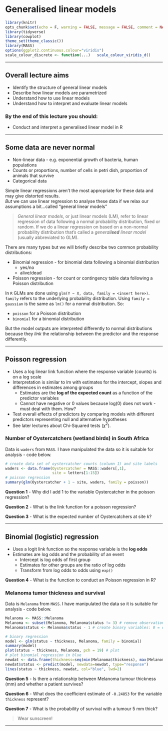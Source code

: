 # Generalised linear models {#GLM}

```r
library(knitr)
opts_chunk$set(echo = F, warning = FALSE, message = FALSE, comment = NA, fig.height = 3, fig.width = 3, dpi = 100, fig.align = "center", fig.show = "hold")
library(tidyverse)
library(cowplot)
theme_set(theme_classic())
library(MASS)
options(ggplot2.continuous.colour="viridis")
scale_colour_discrete <- function(...)   scale_colour_viridis_d()
```

***

## Overall lecture aims

* Identify the structure of general linear models
* Describe how linear models are parametrized
* Understand how to use linear models
* Understand how to interpret and evaluate linear models

### By the end of this lecture you should:
 
* Conduct and interpret a generalised linear model in R

***

## Some data are never normal

* Non-linear data - e.g. exponential growth of bacteria, human populations
* Counts or proportions, number of cells in petri dish, proportion of animals that survive
* Categorical data

Simple linear regressions aren't the most appropriate for these data and may give distorted results.  
*But* we can use linear regression to analyse these data if we relax our assumptions a bit...called "general linear models"

> *General linear models*, or just linear models (LM), refer to linear regression of data following a normal probability distribution, fixed or random. If we do a linear regression on based on a non-normal probability distribution that's called a _general**ised** linear model_ (usually abbreviated to GLM).  

There are many types but we will briefly describe two common probability distributions:  

* Binomial regression - for binomial data following a binomial distribution
    * yes/no
    * alive/dead
* Poisson regression - for count or contingency table data following a Poisson distribution

In `R` GLMs are done using `glm(Y ~ X, data, family = <insert here>)`. `family` refers to the underlying probability distribution. Using `family = gaussian` is the same as `lm()` for a normal distribution. So:

* `poisson` for a Poisson distribution
* `binomial` for a binomial distribution

But the model outputs are interpreted differently to normal distributions because they *link* the relationship between the predictor and the response differently.

***

## Poisson regression

* Uses a log linear link function where the response variable (counts) is on a log scale
* Interpretation is similar to lm with estimates for the intercept, slopes and differences in estimates among groups
    * Estimates are the **log of the expected count** as a function of the predictor variables
    * Cannot have negative or 0 values because log(0) does not work - must deal with them. How?
* Test overall effects of predictors by comparing models with different predictors representing null and alternative hypotheses
* See later lectures about Chi-Squared tests ($\chi^2$).

### Number of Oystercatchers (wetland birds) in South Africa
Data is `waders` from `MASS`. I have manipulated the data so it is suitable for analysis - code below.

```r
# create data set of oystercatcher counts (column 1) and site labels
waders <- data.frame(Oystercatcher = MASS::waders[,1],
                     site = letters[1:15])
# poisson regression
summary(glm(Oystercatcher + 1 ~ site, waders, family = poisson))
```

**Question 1** - Why did I add 1 to the variable Oystercatcher in the poisson regression?

**Question 2** - What is the link function for a poisson regression?

**Question 3** - What is the expected number of Oystercatchers at site k?

***

## Binomial (logistic) regression

* Uses a logit link function so the response variable is the **log odds** 
* Estimates are log odds and the probability of an event
    * Intercept is log odds of first group
    * Estimates for other groups are the ratio of log odds
    * Transform from log odds to odds using `exp()`

**Question 4** - What is the function to conduct an Poisson regression in R?

### Melanoma tumor thickness and survival
Data is `Melanoma` from `MASS`. I have manipulated the data so it is suitable for analysis - code below.
```r
Melanoma <- MASS::Melanoma
Melanoma <- subset(Melanoma, Melanoma$status != 3) # remove observations of other causes of death
Melanoma$status <- Melanoma$status - 1 # create binary variables: 0 = died, 1 = alive

# binary regression
model <- glm(status ~ thickness, Melanoma, family = binomial)
summary(model)
plot(status ~ thickness, Melanoma, pch = 19) # plot
# plot binomial regression in blue
newdat <- data.frame(thickness=seq(min(Melanoma$thickness), max(Melanoma$thickness),len=100))
newdat$status <- predict(model, newdata=newdat, type="response")
lines(status ~ thickness, newdat, col="blue", lwd=2)
```

**Question 5** - Is there a relationship between Melanoma tumour thickness (mm) and whether a patient survives?

**Question 6** - What does the coefficient estimate of `-0.24853` for the variable `thickness` represent?

**Question 7** - What is the probability of survival with a tumour 5 mm thick?

> Wear sunscreen!

***

